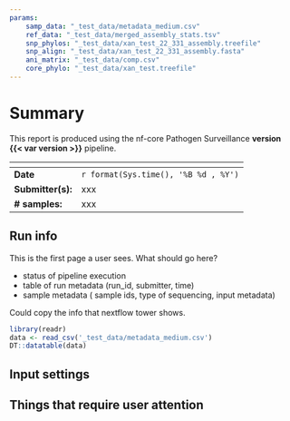 ```yaml
--- 
params:
    samp_data: "_test_data/metadata_medium.csv"
    ref_data: "_test_data/merged_assembly_stats.tsv"
    snp_phylos: "_test_data/xan_test_22_331_assembly.treefile"
    snp_align: "_test_data/xan_test_22_331_assembly.fasta"
    ani_matrix: "_test_data/comp.csv"
    core_phylo: "_test_data/xan_test.treefile"
---
```


# Summary {.unnumbered}

This report is produced using the nf-core Pathogen Surveillance **version {{< var version >}}** pipeline.

| <!-- --> | <!-- --> | 
|-----|-----|
| **Date**            | `r format(Sys.time(), '%B %d , %Y')` |
| **Submitter(s):**   | xxx |
| **# samples:**      | xxx |

## Run info

This is the first page a user sees.
What should go here?

* status of pipeline execution
* table of run metadata (run_id, submitter, time)
* sample metadata ( sample ids, type of sequencing, input metadata)

Could copy the info that nextflow tower shows.

```r
library(readr)
data <- read_csv('_test_data/metadata_medium.csv')
DT::datatable(data)
```

## Input settings

## Things that require user attention